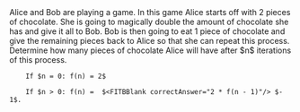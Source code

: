<FITBBlock hint="Derive the nth term using the n-1th term">
    Alice and Bob are playing a game. In this game Alice starts off with 2 pieces of chocolate. She is going to magically double the amount of chocolate she has and give it all to Bob. Bob is then going to eat 1 piece of chocolate and give the remaining pieces back to Alice so that she can repeat this process. Determine how many pieces of chocolate Alice will have after $n$ iterations of this process.
        
        If $n = 0: f(n) = 2$
        
        If $n > 0: f(n) =  $<FITBBlank correctAnswer="2 * f(n - 1)"/> $- 1$.
</FITBBlock>